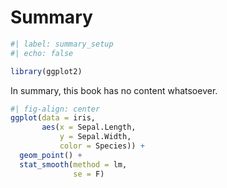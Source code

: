 # Summary

```r
#| label: summary_setup
#| echo: false

library(ggplot2)

```

In summary, this book has no content whatsoever.

```r
#| fig-align: center
ggplot(data = iris,
       aes(x = Sepal.Length, 
           y = Sepal.Width,
           color = Species)) +
  geom_point() +
  stat_smooth(method = lm, 
              se = F)
```
